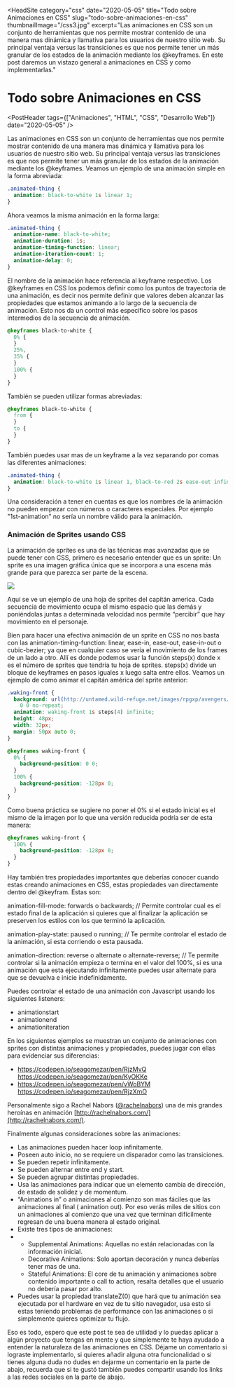 
<HeadSite
  category="css"
  date="2020-05-05"
  title="Todo sobre Animaciones en CSS"
  slug="todo-sobre-animaciones-en-css"
  thumbnailImage="/css3.jpg"
  excerpt="Las animaciones en CSS son un conjunto de herramientas que nos permite mostrar contenido de una manera mas dinámica y llamativa para los usuarios de nuestro sitio web. Su principal ventaja versus las transiciones es que nos permite tener un más granular de los estados de la animación mediante los @keyframes. En este post daremos un vistazo general a animaciones en CSS y como implementarlas."
></HeadSite>

# Todo sobre Animaciones en CSS

<PostHeader
  tags={["Animaciones", "HTML", "CSS", "Desarrollo Web"]}
  date="2020-05-05"
/>

Las animaciones en CSS son un conjunto de herramientas que nos permite mostrar contenido de una manera mas dinámica y llamativa para los usuarios de nuestro sitio web. Su principal ventaja versus las transiciones es que nos permite tener un más granular de los estados de la animación mediante los @keyframes. Veamos un ejemplo de una animación simple en la forma abreviada:

```css
.animated-thing {
  animation: black-to-white 1s linear 1;
}
```

Ahora veamos la misma animación en la forma larga:

```css
.animated-thing {
  animation-name: black-to-white;
  animation-duration: 1s;
  animation-timing-function: linear;
  animation-iteration-count: 1;
  animation-delay: 0;
}
```

El nombre de la animación hace referencia al keyframe respectivo. Los @keyframes en CSS los podemos definir como los puntos de trayectoria de una animación, es decir nos permite definir que valores deben alcanzar las propiedades que estamos animando a lo largo de la secuencia de animación. Esto nos da un control más específico sobre los pasos intermedios de la secuencia de animación.

```css
@keyframes black-to-white {
  0% {
  }
  25%,
  35% {
  }
  100% {
  }
}
```

También se pueden utilizar formas abreviadas:

```css
@keyframes black-to-white {
  from {
  }
  to {
  }
}
```

También puedes usar mas de un keyframe a la vez separando por comas las diferentes animaciones:

```css
.animated-thing {
  animation: black-to-white 1s linear 1, black-to-red 2s ease-out infinite 2s;
}
```

Una consideración a tener en cuentas es que los nombres de la animación no pueden empezar con números o caracteres especiales. Por ejemplo "1st-animation” no sería un nombre válido para la animación.

### Animación de Sprites usando CSS

La animación de sprites es una de las técnicas mas avanzadas que se puede tener con CSS, primero es necesario entender que es un sprite: Un sprite es una imagen gráfica única que se incorpora a una escena más grande para que parezca ser parte de la escena.

[![](https://storage.googleapis.com/sebastian-gomez-blog.appspot.com/uploads/2018/01/700A020D-5636-4097-898A-FD3B6C6EB0A5.png)](https://storage.googleapis.com/sebastian-gomez-blog.appspot.com/uploads/2018/01/700A020D-5636-4097-898A-FD3B6C6EB0A5.png "Animaciones de sprites")

Aquí se ve un ejemplo de una hoja de sprites del capitán america. Cada secuencia de movimiento ocupa el mismo espacio que las demás y poniéndolas juntas a determinada velocidad nos permite “percibir” que hay movimiento en el personaje.

Bien para hacer una efectiva animación de un sprite en CSS no nos basta con las animation-timing-function: linear, ease-in, ease-out, ease-in-out o cubic-bezier; ya que en cualquier caso se vería el movimiento de los frames de un lado a otro. Allí es donde podemos usar la función steps(x) donde x es el número de sprites que tendría tu hoja de sprites. steps(x) divide un bloque de keyframes en pasos iguales x luego salta entre ellos. Veamos un ejemplo de como animar el capitán américa del sprite anterior:

```css
.waking-front {
  background: url(http://untamed.wild-refuge.net/images/rpgxp/avengers/captainamerica_shield.png)
    0 0 no-repeat;
  animation: waking-front 1s steps(4) infinite;
  height: 48px;
  width: 32px;
  margin: 50px auto 0;
}

@keyframes waking-front {
  0% {
    background-position: 0 0;
  }
  100% {
    background-position: -128px 0;
  }
}
```

Como buena práctica se sugiere no poner el 0% si el estado inicial es el mismo de la imagen por lo que una versión reducida podría ser de esta manera:

```css
@keyframes waking-front {
  100% {
    background-position: -128px 0;
  }
}
```

Hay también tres propiedades importantes que deberías conocer cuando estas creando animaciones en CSS, estas propiedades van directamente dentro del @keyfram. Estas son:

animation-fill-mode: forwards o backwards; // Permite controlar cual es el estado final de la aplicación si quieres que al finalizar la aplicación se preserven los estilos con los que terminó la aplicación.

animation-play-state: paused o running; // Te permite controlar el estado de la animación, si esta corriendo o esta pausada.

animation-direction: reverse o alternate o alternate-reverse; // Te permite controlar si la animación empieza o termina en el valor del 100%, si es una animación que esta ejecutando infinitamente puedes usar alternate para que se devuelva e inicie indefinidamente.

Puedes controlar el estado de una animación con Javascript usando los siguientes listeners:

- animationstart
- animationend
- animationiteration

En los siguientes ejemplos se muestran un conjunto de animaciones con sprites con distintas animaciones y propiedades, puedes jugar con ellas para evidenciar sus diferencias:

- https://codepen.io/seagomezar/pen/RjzMvQ https://codepen.io/seagomezar/pen/KyOKKe
- https://codepen.io/seagomezar/pen/vWoBYM https://codepen.io/seagomezar/pen/RjzXmO

Personalmente sigo a Rachel Nabors ([@](https://twitter.com/rachelnabors)[rachelnabors](https://twitter.com/rachelnabors)) una de mis grandes heroínas en animación [http://rachelnabors.com/](http://rachelnabors.com/).

Finalmente algunas consideraciones sobre las animaciones:

- Las animaciones pueden hacer loop infinitamente.
- Poseen auto inicio, no se requiere un disparador como las transiciones.
- Se pueden repetir infinitamente.
- Se pueden alternar entre end y start.
- Se pueden agrupar distintas propiedades.
- Usa las animaciones para indicar que un elemento cambia de dirección, de estado de solidez y de momentum.
- “Animations in” o animaciones al comienzo son mas fáciles que las animaciones al final ( animation out). Por eso verás miles de sitios con un animaciones al comienzo que una vez que terminan difícilmente regresan de una buena manera al estado original.
- Existe tres tipos de animaciones:
- - Supplemental Animations: Aquellas no están relacionadas con la información inicial.
  - Decorative Animations: Solo aportan decoración y nunca deberías tener mas de una.
  - Stateful Animations: El core de tu animación y animaciones sobre contenido importante o call to action, resalta detalles que el usuario no debería pasar por alto.
- Puedes usar la propiedad translateZ(0) que hará que tu animación sea ejecutada por el hardware en vez de tu sitio navegador, usa esto si estas teniendo problemas de performance con las animaciones o si simplemente quieres optimizar tu flujo.

Eso es todo, espero que este post te sea de utilidad y lo puedas aplicar a algún proyecto que tengas en mente y que simplemente te haya ayudado a entender la naturaleza de las animaciones en CSS. Déjame un comentario si lograste implementarlo, si quieres añadir alguna otra funcionalidad o si tienes alguna duda no dudes en dejarme un comentario en la parte de abajo, recuerda que si te gustó también puedes compartir usando los links a las redes sociales en la parte de abajo.

<Discuss slug="todo-sobre-animaciones-en-css" />
